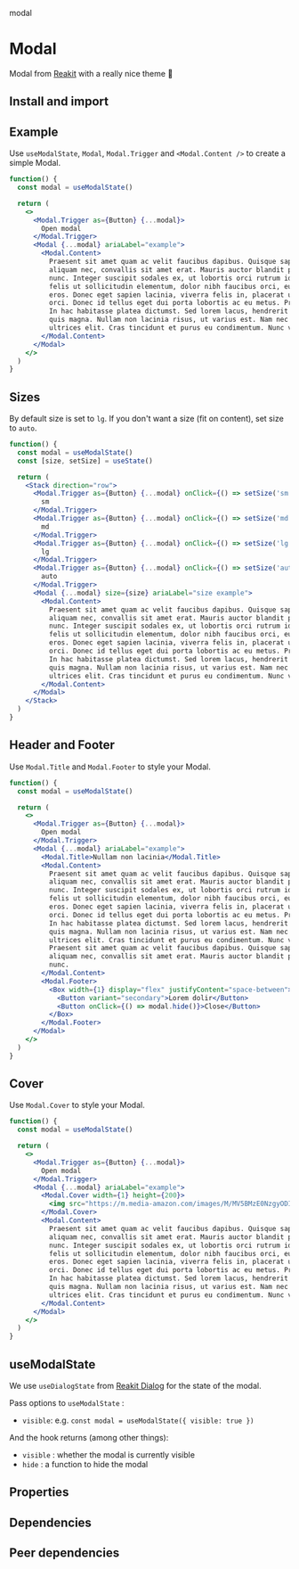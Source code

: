 modal

# Modal

<tagversion version={version} name={name} />

Modal from [Reakit](https://reakit.io/docs/dialog/) with a really nice theme 👀

## Install and import

<usage component={component} name={name} peerDependencies={peerDependencies} />

## Example

Use `useModalState`, `Modal`, `Modal.Trigger` and `<Modal.Content />` to create a simple Modal.

```jsx
function() {
  const modal = useModalState()

  return (
    <>
      <Modal.Trigger as={Button} {...modal}>
        Open modal
      </Modal.Trigger>
      <Modal {...modal} ariaLabel="example">
        <Modal.Content>
          Praesent sit amet quam ac velit faucibus dapibus. Quisque sapien ligula, rutrum quis
          aliquam nec, convallis sit amet erat. Mauris auctor blandit porta. In imperdiet rutrum
          nunc. Integer suscipit sodales ex, ut lobortis orci rutrum id. Vestibulum scelerisque,
          felis ut sollicitudin elementum, dolor nibh faucibus orci, eu aliquet felis diam sed
          eros. Donec eget sapien lacinia, viverra felis in, placerat urna. Vestibulum sed viverra
          orci. Donec id tellus eget dui porta lobortis ac eu metus. Praesent id ultricies odio.
          In hac habitasse platea dictumst. Sed lorem lacus, hendrerit non sodales id, consectetur
          quis magna. Nullam non lacinia risus, ut varius est. Nam nec pulvinar tellus, eu
          ultrices elit. Cras tincidunt et purus eu condimentum. Nunc vitae consequat nibh.
        </Modal.Content>
      </Modal>
    </>
  )
}
```

## Sizes

By default size is set to `lg`. If you don't want a size (fit on content), set size to `auto`.

```jsx
function() {
  const modal = useModalState()
  const [size, setSize] = useState()

  return (
    <Stack direction="row">
      <Modal.Trigger as={Button} {...modal} onClick={() => setSize('sm')}>
        sm
      </Modal.Trigger>
      <Modal.Trigger as={Button} {...modal} onClick={() => setSize('md')}>
        md
      </Modal.Trigger>
      <Modal.Trigger as={Button} {...modal} onClick={() => setSize('lg')}>
        lg
      </Modal.Trigger>
      <Modal.Trigger as={Button} {...modal} onClick={() => setSize('auto')}>
        auto
      </Modal.Trigger>
      <Modal {...modal} size={size} ariaLabel="size example">
        <Modal.Content>
          Praesent sit amet quam ac velit faucibus dapibus. Quisque sapien ligula, rutrum quis
          aliquam nec, convallis sit amet erat. Mauris auctor blandit porta. In imperdiet rutrum
          nunc. Integer suscipit sodales ex, ut lobortis orci rutrum id. Vestibulum scelerisque,
          felis ut sollicitudin elementum, dolor nibh faucibus orci, eu aliquet felis diam sed
          eros. Donec eget sapien lacinia, viverra felis in, placerat urna. Vestibulum sed viverra
          orci. Donec id tellus eget dui porta lobortis ac eu metus. Praesent id ultricies odio.
          In hac habitasse platea dictumst. Sed lorem lacus, hendrerit non sodales id, consectetur
          quis magna. Nullam non lacinia risus, ut varius est. Nam nec pulvinar tellus, eu
          ultrices elit. Cras tincidunt et purus eu condimentum. Nunc vitae consequat nibh.
        </Modal.Content>
      </Modal>
    </Stack>
  )
}
```

## Header and Footer

Use `Modal.Title` and `Modal.Footer` to style your Modal.

```jsx
function() {
  const modal = useModalState()

  return (
    <>
      <Modal.Trigger as={Button} {...modal}>
        Open modal
      </Modal.Trigger>
      <Modal {...modal} ariaLabel="example">
        <Modal.Title>Nullam non lacinia</Modal.Title>
        <Modal.Content>
          Praesent sit amet quam ac velit faucibus dapibus. Quisque sapien ligula, rutrum quis
          aliquam nec, convallis sit amet erat. Mauris auctor blandit porta. In imperdiet rutrum
          nunc. Integer suscipit sodales ex, ut lobortis orci rutrum id. Vestibulum scelerisque,
          felis ut sollicitudin elementum, dolor nibh faucibus orci, eu aliquet felis diam sed
          eros. Donec eget sapien lacinia, viverra felis in, placerat urna. Vestibulum sed viverra
          orci. Donec id tellus eget dui porta lobortis ac eu metus. Praesent id ultricies odio.
          In hac habitasse platea dictumst. Sed lorem lacus, hendrerit non sodales id, consectetur
          quis magna. Nullam non lacinia risus, ut varius est. Nam nec pulvinar tellus, eu
          ultrices elit. Cras tincidunt et purus eu condimentum. Nunc vitae consequat nibh.
          Praesent sit amet quam ac velit faucibus dapibus. Quisque sapien ligula, rutrum quis
          aliquam nec, convallis sit amet erat. Mauris auctor blandit porta. In imperdiet rutrum
          nunc.
        </Modal.Content>
        <Modal.Footer>
          <Box width={1} display="flex" justifyContent="space-between">
            <Button variant="secondary">Lorem dolir</Button>
            <Button onClick={() => modal.hide()}>Close</Button>
          </Box>
        </Modal.Footer>
      </Modal>
    </>
  )
}
```

## Cover

Use `Modal.Cover` to style your Modal.

```jsx
function() {
  const modal = useModalState()

  return (
    <>
      <Modal.Trigger as={Button} {...modal}>
        Open modal
      </Modal.Trigger>
      <Modal {...modal} ariaLabel="example">
        <Modal.Cover width={1} height={200}>
          <img src="https://m.media-amazon.com/images/M/MV5BMzE0NzgyODIxN15BMl5BanBnXkFtZTgwNDU0NjU5NzE@._V1_SX1777_CR0,0,1777,994_AL_.jpg" />
        </Modal.Cover>
        <Modal.Content>
          Praesent sit amet quam ac velit faucibus dapibus. Quisque sapien ligula, rutrum quis
          aliquam nec, convallis sit amet erat. Mauris auctor blandit porta. In imperdiet rutrum
          nunc. Integer suscipit sodales ex, ut lobortis orci rutrum id. Vestibulum scelerisque,
          felis ut sollicitudin elementum, dolor nibh faucibus orci, eu aliquet felis diam sed
          eros. Donec eget sapien lacinia, viverra felis in, placerat urna. Vestibulum sed viverra
          orci. Donec id tellus eget dui porta lobortis ac eu metus. Praesent id ultricies odio.
          In hac habitasse platea dictumst. Sed lorem lacus, hendrerit non sodales id, consectetur
          quis magna. Nullam non lacinia risus, ut varius est. Nam nec pulvinar tellus, eu
          ultrices elit. Cras tincidunt et purus eu condimentum. Nunc vitae consequat nibh.
        </Modal.Content>
      </Modal>
    </>
  )
}
```

## useModalState

We use `useDialogState` from [Reakit Dialog](https://reakit.io/docs/dialog/#usedialogstate) for the state of the modal.

Pass options to `useModalState` :

- `visible`: e.g. `const modal = useModalState({ visible: true })`

And the hook returns (among other things):

- `visible` : whether the modal is currently visible
- `hide` : a function to hide the modal

## Properties

<props propTypes={props.propTypes.Modal} />

## Dependencies

<dependencies dependencies={dependencies} />

## Peer dependencies

<dependencies dependencies={peerDependencies} />
